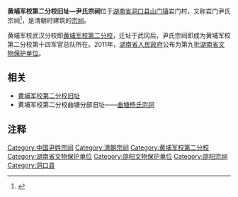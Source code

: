 {{文物保护单位
| 级别 = 省级
| 省区市 = 湖南省
| 名称 = '''黄埔军校第二分校旧址—尹氏宗祠'''
| 编号 = 9-416-126
| 分类 = 近现代重要史迹及代表性建筑
| 时代 = [[清朝|清]]
| 所在 = [[湖南省|湖南省]][[邵阳市|邵阳市]][[洞口县|洞口县]]
| 登录 = 2011年
| Cat = 湖南省文物保护单位
}}
'''黄埔军校第二分校旧址—尹氏宗祠'''位于[[湖南省|湖南省]][[洞口县|洞口县]][[山门镇_(洞口县)|山门镇]]岩门村，又称岩门尹氏宗祠<ref name="a1">{{Cite web |url=http://leader.voc.com.cn/article/201012/201012161047344436.html |title=省政协副主席刘晓调研洞口县辛亥革命文化遗产 |accessdate=2017-03-19 |author=洞口县文物管理局：黄慧湘 |date=2010-12-16 |work= |publisher=华声在线网站 |language=Zh-hans |deadurl=yes |archiveurl=https://web.archive.org/web/20170320053421/http://leader.voc.com.cn/article/201012/201012161047344436.html |archivedate=2017-03-20 }}</ref>，是清朝时建筑的[[宗祠|宗祠]]。

黄埔军校武汉分校即[[黄埔军校第二分校|黄埔军校第二分校]]，迁址于武冈后，尹氏宗祠即成为黄埔军校第二分校第十四军官总队所在。2011年，[[湖南省人民政府|湖南省人民政府]]公布为第九批[[湖南省文物保护单位|湖南省文物保护单位]]。

== 相关 ==

*[[黄埔军校第二分校旧址|黄埔军校第二分校旧址]]
*黄埔军校第二分校曲塘分部旧址——[[曲塘杨氏宗祠|曲塘杨氏宗祠]]

== 注释 ==

{{Reflist|2}}

[[Category:中国尹姓宗祠|Category:中国尹姓宗祠]]
[[Category:清朝宗祠|Category:清朝宗祠]]
[[Category:黄埔军校第二分校|Category:黄埔军校第二分校]]
[[Category:湖南省文物保护单位|Category:湖南省文物保护单位]]
[[Category:邵阳文物保护单位|Category:邵阳文物保护单位]]
[[Category:邵阳宗祠|Category:邵阳宗祠]]
[[Category:洞口县|Category:洞口县]]